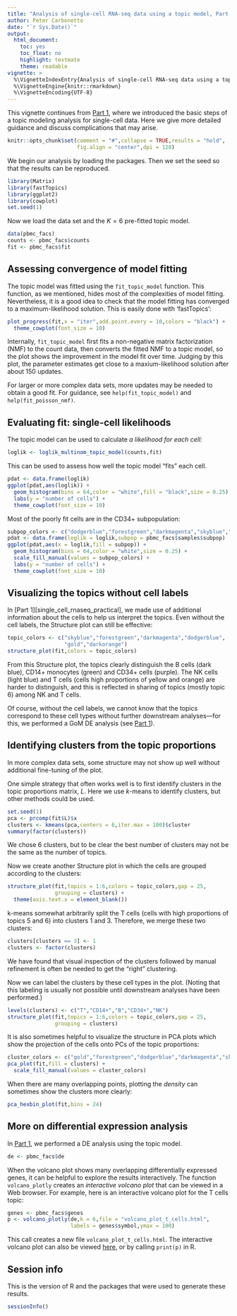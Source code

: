 ```yaml
---
title: "Analysis of single-cell RNA-seq data using a topic model, Part 2: practical implementation"
author: Peter Carbonetto
date: "`r Sys.Date()`"
output:
  html_document:
    toc: yes
    toc_float: no
    highlight: textmate
    theme: readable
vignette: >
  %\VignetteIndexEntry{Analysis of single-cell RNA-seq data using a topic model, Part 2: practical implementation}
  %\VignetteEngine{knitr::rmarkdown}
  %\VignetteEncoding{UTF-8}
---
```


This vignette continues from [Part 1][vignette-part-1], where we
introduced the basic steps of a topic modeling analysis for
single-cell data. Here we give more detailed guidance and discuss
complications that may arise.

```r
knitr::opts_chunk$set(comment = "#",collapse = TRUE,results = "hold",
                      fig.align = "center",dpi = 120)
```

We begin our analysis by loading the packages. Then we set the seed so
that the results can be reproduced.

```r
library(Matrix)
library(fastTopics)
library(ggplot2)
library(cowplot)
set.seed(1)
```

Now we load the data set and the $K = 6$ pre-fitted topic model.

```r
data(pbmc_facs)
counts <- pbmc_facs$counts
fit <- pbmc_facs$fit
```

Assessing convergence of model fitting
--------------------------------------

The topic model was fitted using the `fit_topic_model` function. This
function, as we mentioned, hides most of the complexities of model
fitting. Nevertheless, it is a good idea to check that the model
fitting has converged to a maximum-likelihood solution. This is
easily done with 'fastTopics':

```r
plot_progress(fit,x = "iter",add.point.every = 10,colors = "black") +
  theme_cowplot(font_size = 10)
```

Internally, `fit_topic_model` first fits a non-negative matrix
factorization (NMF) to the count data, then converts the fitted NMF to
a topic model, so the plot shows the improvement in the model fit over
time. Judging by this plot, the parameter estimates get close to a
maxium-likelihood solution after about 150 updates.

For larger or more complex data sets, more updates may be needed to
obtain a good fit. For guidance, see `help(fit_topic_model)` and
`help(fit_poisson_nmf)`.

Evaluating fit: single-cell likelihoods
---------------------------------------

The topic model can be used to calculate *a likelihood for each cell:*

```r
loglik <- loglik_multinom_topic_model(counts,fit)
```

This can be used to assess how well the topic model "fits" each cell.

```r
pdat <- data.frame(loglik)
ggplot(pdat,aes(loglik)) +
  geom_histogram(bins = 64,color = "white",fill = "black",size = 0.25) +
  labs(y = "number of cells") +
  theme_cowplot(font_size = 10)
```

Most of the poorly fit cells are in the CD34+ subpopulation:

```r
subpop_colors <- c("dodgerblue","forestgreen","darkmagenta","skyblue","gold")
pdat <- data.frame(loglik = loglik,subpop = pbmc_facs$samples$subpop)
ggplot(pdat,aes(x = loglik,fill = subpop)) +
  geom_histogram(bins = 64,color = "white",size = 0.25) +
  scale_fill_manual(values = subpop_colors) +
  labs(y = "number of cells") +
  theme_cowplot(font_size = 10)
```

Visualizing the topics without cell labels
------------------------------------------

In [Part 1][single_cell_rnaseq_practical], we made use of additional
information about the cells to help us interpret the topics. Even
without the cell labels, the Structure plot can still be effective:

```r
topic_colors <- c("skyblue","forestgreen","darkmagenta","dodgerblue",
                  "gold","darkorange")
structure_plot(fit,colors = topic_colors)
```

From this Structure plot, the topics clearly distinguish the B cells
(dark blue), CD14+ monocytes (green) and CD34+ cells (purple).  The NK
cells (light blue) and T cells (cells high proportions of yellow and
orange) are harder to distinguish, and this is reflected in sharing of
topics (mostly topic 6) among NK and T cells.

Of course, without the cell labels, we cannot know that the topics
correspond to these cell types without further downstream
analyses---for this, we performed a GoM DE analysis (see
[Part 1][vignette-part-1]).

Identifying clusters from the topic proportions
-----------------------------------------------

In more complex data sets, some structure may not show up well without
additional fine-tuning of the plot.

One simple strategy that often works well is to first identify
clusters in the topic proportions matrix, $L$. Here we use $k$-means
to identify clusters, but other methods could be used.

```r
set.seed(1)
pca <- prcomp(fit$L)$x
clusters <- kmeans(pca,centers = 6,iter.max = 100)$cluster
summary(factor(clusters))
```

We chose 6 clusters, but to be clear the best number of clusters may
not be the same as the number of topics.

Now we create another Structure plot in which the cells are grouped
according to the clusters:

```r
structure_plot(fit,topics = 1:6,colors = topic_colors,gap = 25,
               grouping = clusters) +
  theme(axis.text.x = element_blank())
```

k-means somewhat arbitrarily split the T cells (cells with high
proportions of topics 5 and 6) into clusters 1 and 3. Therefore, we
merge these two clusters:

```r
clusters[clusters == 3] <- 1
clusters <- factor(clusters)
```

We have found that visual inspection of the clusters followed by
manual refinement is often be needed to get the "right" clustering.

Now we can label the clusters by these cell types in the plot.
(Noting that this labeling is usually not possible until downstream
analyses have been performed.)

```r
levels(clusters) <- c("T","CD14+","B","CD34+","NK")
structure_plot(fit,topics = 1:6,colors = topic_colors,gap = 25,
               grouping = clusters)
```

It is also sometimes helpful to visualize the structure in PCA plots
which show the projection of the cells onto PCs of the topic
proportions:

```r
cluster_colors <- c("gold","forestgreen","dodgerblue","darkmagenta","skyblue")
pca_plot(fit,fill = clusters) +
  scale_fill_manual(values = cluster_colors)
```

When there are many overlapping points, plotting the *density* can
sometimes show the clusters more clearly:

```r
pca_hexbin_plot(fit,bins = 24)
```

More on differential expression analysis
----------------------------------------

In [Part 1][vignette-part-1], we performed a DE analysis using the
topic model.

```r
de <- pbmc_facs$de
```

When the volcano plot shows many overlapping differentially expressed
genes, it can be helpful to explore the results interactively. The
function `volcano_plotly` creates an *interactive volcano plot* that can
be viewed in a Web browser. For example, here is an interactive
volcano plot for the T cells topic:

```r
genes <- pbmc_facs$genes
p <- volcano_plotly(de,k = 6,file = "volcano_plot_t_cells.html",
                    labels = genes$symbol,ymax = 100)
```

This call creates a new file `volcano_plot_t_cells.html`. The
interactive volcano plot can also be viewed [here][volcano-plotly], or
by calling `print(p)` in R.

Session info
------------

This is the version of R and the packages that were used to generate
these results.

```r
sessionInfo()
```

[vignette-part-1]: https://stephenslab.github.io/fastTopics/articles/single_cell_rnaseq_basic.html
[volcano-plotly]: https://stephenslab.github.io/fastTopics/articles/volcano_plot_t_cells.html
[zheng-2017]: https://doi.org/10.1038/ncomms14049
